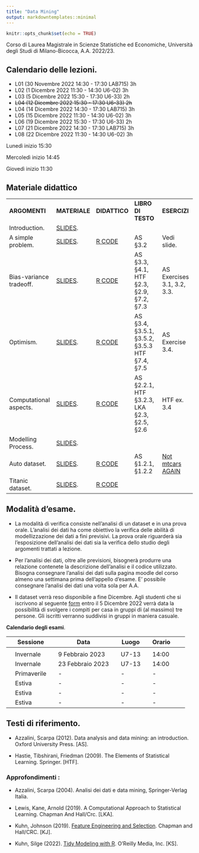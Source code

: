 ```yaml
---
title: "Data Mining"
output: markdowntemplates::minimal
---
```


```r
knitr::opts_chunk$set(echo = TRUE)
```

Corso di Laurea Magistrale in Scienze Statistiche ed Economiche, Università degli Studi di Milano-Bicocca, A.A. 2022/23.


## Calendario delle lezioni.

* L01 (30 Novembre 2022 14:30 - 17:30 LAB715) 3h
* L02 (1 Dicembre 2022 11:30 - 14:30 U6-02) 3h
* L03 (5 Dicembre 2022 15:30 - 17:30 U6-33) 2h
* ~~L04 (12 Dicembre 2022 15:30 - 17:30 U6-33) 2h~~
* L04 (14 Dicembre 2022 14:30 - 17:30 LAB715) 3h
* L05 (15 Dicembre 2022 11:30 - 14:30 U6-02) 3h
* L06 (19 Dicembre 2022 15:30 - 17:30 U6-33) 2h
* L07 (21 Dicembre 2022 14:30 - 17:30 LAB715) 3h
* L08 (22 Dicembre 2022 11:30 - 14:30 U6-02) 3h

Lunedì inizio 15:30

Mercoledì inizio 14:45

Giovedì inizio 11:30



## Materiale didattico

<table>

<tr>
<td>**ARGOMENTI**</td>
<td>**MATERIALE**</td>
<td>**DIDATTICO**</td>
<td>**LIBRO DI TESTO**</td>
<td>**ESERCIZI**</td>
</tr>

<tr>
<td>Introduction.</td>
<td>[SLIDES](docs/SLIDES/Introduction.pdf). </td>
<td></td>
<td></td>
<td></td>
</tr>


<tr>
<td> A simple problem.</td>
<td> [SLIDES](docs/SLIDES/Simpleproblem.pdf). </td>
<td> [R CODE](https://github.com/aldosolari/DM/blob/master/docs/RCODE/Simpleproblem.R)</td>
<td> AS §3.2 </td>
<td> Vedi slide. </td>
</tr>



<tr>
<td> Bias-variance tradeoff.</td>
<td> [SLIDES](docs/SLIDES/Biasvariance.pdf). </td>
<td> [R CODE](https://github.com/aldosolari/DM/blob/master/docs/RCODE/Biasvariance.R)</td>
<td> AS §3.3, §4.1, HTF §2.3, §2.9, §7.2, §7.3 </td>
<td> AS Exercises 3.1, 3.2, 3.3.</td>
</tr>


<tr>
<td> Optimism.</td>
<td> [SLIDES](docs/SLIDES/Optimism.pdf). </td>
<td> [R CODE](https://github.com/aldosolari/DM/blob/master/docs/RCODE/Optimism.R)</td>
<td> AS §3.4, §3.5.1, §3.5.2, §3.5.3 HTF §7.4, §7.5 </td>
<td> AS Exercise 3.4. </td>
</tr>



<tr>
<td> Computational aspects.</td>
<td> [SLIDES](docs/SLIDES/Computational.pdf). </td>
<td> [R CODE](https://github.com/aldosolari/DM/blob/master/docs/RCODE/Computational.R)</td>
<td> AS §2.2.1, HTF §3.2.3, LKA §2.3, §2.5, §2.6 </td>
<td> HTF ex. 3.4 </td>
</tr>


<tr>
<td> Modelling Process.</td>
<td> [SLIDES](docs/SLIDES/ModellingProcess.pdf). </td>
<td> </td>
<td> </td>
<td> </td>
</tr>

<tr>
<td> Auto dataset.</td>
<td> [SLIDES](docs/SLIDES/Auto.pdf). </td>
<td> [R CODE](https://github.com/aldosolari/DM/blob/master/docs/RCODE/Auto.R)</td>
<td> AS §1.2.1, §1.2.2  </td>
<td> [Not mtcars AGAIN](https://supervised-ml-course.netlify.app/chapter1) </td>
</tr>

<tr>
<td> Titanic dataset.</td>
<td> [SLIDES](docs/SLIDES/Titanic.pdf). </td>
<td> [R CODE](https://github.com/aldosolari/DM/blob/master/docs/RCODE/Titanic.R)</td>
<td>   </td>
<td> </td>
</tr>



</table>


## Modalità d'esame.

* La modalità di verifica consiste nell'analisi di un dataset e in una prova orale. L'analisi dei dati ha come obiettivo la verifica delle abilità di modellizzazione dei dati a fini previsivi. La prova orale riguarderà sia l'esposizione dell'analisi dei dati sia la verifica dello studio degli argomenti trattati a lezione.

* Per l'analisi dei dati, oltre alle previsioni, bisognerà produrre una relazione contenete la descrizione dell’analisi e il codice utilizzato. Bisogna consegnare l'analisi dei dati sulla pagina moodle del corso almeno una settimana prima dell'appello d'esame. E' possibile consegnare l'analisi dei dati una volta sola per A.A.

* Il dataset verrà reso disponibile a fine Dicembre. 
Agli studenti che si iscrivono al seguente [form](https://forms.gle/Kbb38DztqHWihd9E6) entro il 5 Dicembre 2022 verrà data la possibilità di svolgere i compiti per casa in gruppi di (al massimo) tre persone. Gli iscritti verranno suddivisi in gruppi in maniera casuale.

**Calendario degli esami**.

|| Sessione || Data || Luogo || Orario ||
|-|-|-|-|-|-|-|-|-|-|
||  || ||  ||  || ||
|| Invernale || 9 Febbraio 2023 || U7-13 || 14:00  ||
|| Invernale || 23 Febbraio 2023 || U7-13 || 14:00 ||
|| Primaverile || - || - ||  -  ||
|| Estiva || - || - || -  ||
|| Estiva || - || - || - ||
|| Estiva || - || -  || - ||

 
## Testi di riferimento.

* Azzalini, Scarpa (2012). Data analysis and data mining: an introduction. Oxford University Press. [AS]. 

* Hastie, Tibshirani, Friedman (2009). The Elements of Statistical Learning. Springer. [HTF].

### Approfondimenti :

* Azzalini, Scarpa (2004). Analisi dei dati e data mining, Springer-Verlag Italia.

* Lewis, Kane, Arnold (2019). A Computational Approach to Statistical Learning. Chapman And Hall/Crc. [LKA].

* Kuhn, Johnson (2019). [Feature Engineering and Selection](http://www.feat.engineering/). Chapman and Hall/CRC. [KJ].

* Kuhn, Silge (2022). [Tidy Modeling with R](https://www.tmwr.org/). O'Reilly Media, Inc. [KS].


